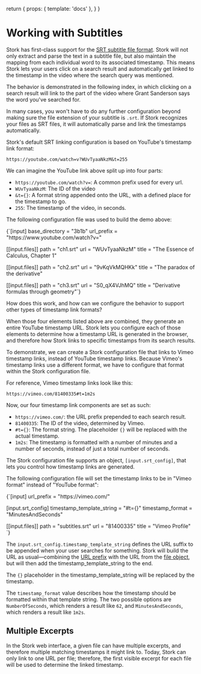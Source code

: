 
  return {
    props: { template: 'docs' },
  }
}

# Working with Subtitles

Stork has first-class support for the [SRT subtitle file format](https://www.matroska.org/technical/subtitles.html#srt-subtitles). Stork will not only extract and parse the text in a subtitle file, but also maintain the mapping from each individual word to its associated timestamp. This means Stork lets your users click on a search result and automatically get linked to the timestamp in the video where the search query was mentioned.

The behavior is demonstrated in the following index, in which clicking on a search result will link to the part of the video where Grant Sanderson says the word you've searched for.

<Column>
  <Stork
    loadedIndexes={props.loadedIndexes}
    addLoadedIndex={props.addLoadedIndex}
    name="threeblue"
    placeholder="second derivative"
  />
</Column>

In many cases, you won't have to do any further configuration beyond making sure the file extension of your subtitle is `.srt`. If Stork recognizes your files as SRT files, it will automatically parse and link the timestamps automatically.

Stork's default SRT linking configuration is based on YouTube's timestamp link format:

```
https://youtube.com/watch=v?WUvTyaaNkzM&t=255
```

We can imagine the YouTube link above split up into four parts:

- `https://youtube.com/watch?v=`: A common prefix used for every url.
- `WUvTyaaNkzM`: The ID of the video
- `&t={}`: A format string appended onto the URL, with a defined place for the timestamp to go.
- `255`: The timestamp of the video, in seconds.

The following configuration file was used to build the demo above:

<Wide>
  <Codeblock filename="threeblue.toml">
    {`[input]
base_directory = "3b1b"
url_prefix = "https://www.youtube.com/watch?v="
  
[[input.files]] 
path = "ch1.srt"
url = "WUvTyaaNkzM"
title = "The Essence of Calculus, Chapter 1"
  
[[input.files]]
path = "ch2.srt"
url = "9vKqVkMQHKk"
title = "The paradox of the derivative"
  
[[input.files]]
path = "ch3.srt"
url = "S0_qX4VJhMQ"
title = "Derivative formulas through geometry"`}
  </Codeblock>
</Wide>

How does this work, and how can we configure the behavior to support other types of timestamp link formats?

When those four elements listed above are combined, they generate an entire YouTube timestamp URL. Stork lets you configure each of those elements to determine how a timestamp URL is generated in the browser, and therefore how Stork links to specific timestamps from its search results.

To demonstrate, we can create a Stork configuration file that links to Vimeo timestamp links, instead of YouTube timestamp links. Because Vimeo's timestamp links use a different format, we have to configure that format within the Stork configuration file.

For reference, Vimeo timestamp links look like this:

```
https://vimeo.com/81400335#t=1m2s
```

Now, our four timestamp link components are set as such:

- `https://vimeo.com/`: the URL prefix prepended to each search result.
- `81400335`: The ID of the video, determined by Vimeo.
- `#t={}`: The format string. The placeholder `{}` will be replaced with the actual timestamp.
- `1m2s`: The timestamp is formatted with a number of minutes and a number of seconds, instead of just a total number of seconds.

The Stork configuration file supports an object, `[input.srt_config]`, that lets you control how timestamp links are generated.

The following configuration file will set the timestamp links to be in "Vimeo format" instead of "YouTube format":

<Wide>
  <Codeblock filename="vimeo.toml">
    {`[input]
url_prefix = "https://vimeo.com/"
  
[input.srt_config]
timestamp_template_string = "#t={}"
timestamp_format = "MinutesAndSeconds"
  
[[input.files]]
path = "subtitles.srt"
url = "81400335"
title = "Vimeo Profile"
`}
  </Codeblock>
</Wide>

The `input.srt_config.timestamp_template_string` defines the URL suffix to be appended when your user searches for something. Stork will build the URL as usual—combining the [URL prefix](/docs/config-ref) with the URL from the [file object](/docs/config-ref), but will then add the timestamp_template_string to the end.

The `{}` placeholder in the timestamp_template_string will be replaced by the timestamp.

The `timestamp_format` value describes how the timestamp should be formatted within that template string. The two possible options are `NumberOfSeconds`, which renders a result like `62`, and `MinutesAndSeconds`, which renders a result like `1m2s`.

## Multiple Excerpts

In the Stork web interface, a given file can have multiple excerpts, and therefore multiple matching timestamps it might link to. Today, Stork can only link to one URL per file; therefore, the first visible excerpt for each file will be used to determine the linked timestamp.
